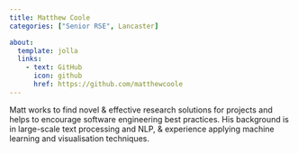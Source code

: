 ```yaml
---
title: Matthew Coole
categories: ["Senior RSE", Lancaster]

about:
  template: jolla
  links:
    - text: GitHub
      icon: github
      href: https://github.com/matthewcoole
---
```


Matt works to find novel & effective research solutions for projects and helps to encourage software engineering best practices. His background is in large-scale text processing and NLP, & experience applying machine learning and visualisation techniques.
